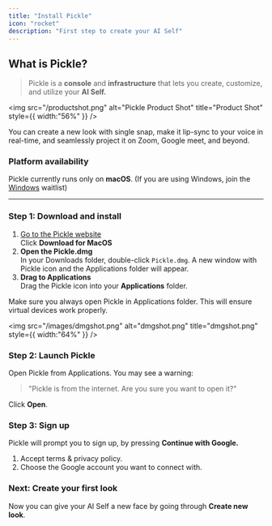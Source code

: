 ```yaml
---
title: "Install Pickle"
icon: "rocket"
description: "First step to create your AI Self"
---
```


## What is Pickle?

> Pickle is a **console** and **infrastructure** that lets you create, customize, and utilize your **AI Self.**

<img
  src="/productshot.png"
  alt="Pickle Product Shot"
  title="Product Shot"
  style={{ width:"56%" }}
/>

You can create a new look with single snap, make it lip-sync to your voice in real-time, and seamlessly project it on Zoom, Google meet, and beyond.

### Platform availability

Pickle currently runs only on **macOS**. (If you are using Windows, join the [Windows](https://tally.so/r/wQWQq8) waitlist)

---

### Step 1: Download and install

1. [Go to the Pickle website](https://www.pickle.com)\
   Click **Download for MacOS**
2. **Open the Pickle.dmg**\
   In your Downloads folder, double-click `Pickle.dmg`. A new window with Pickle icon and the Applications folder will appear.
3. **Drag to Applications**\
   Drag the Pickle icon into your **Applications** folder.

<Danger>
  Make sure you always open Pickle in Applications folder. This will ensure virtual devices work properly.
</Danger>

<img
  src="/images/dmgshot.png"
  alt="dmgshot.png"
  title="dmgshot.png"
  style={{ width:"64%" }}
/>

### Step 2: Launch Pickle

Open Pickle from Applications. You may see a warning:

> "Pickle is from the internet. Are you sure you want to open it?"

Click **Open**.

### Step 3: Sign up

Pickle will prompt you to sign up, by pressing **Continue with Google.**

1. Accept terms & privacy policy.
2. Choose the Google account you want to connect with.

### Next: Create your first look

Now you can give your AI Self a new face by going through **Create new look**.